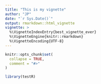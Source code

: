 ```yaml
---
title: "This is my vignette"
author: "JP"
date: "`r Sys.Date()`"
output: rmarkdown::html_vignette
vignette: >
  %\VignetteIndexEntry{best_vignette_ever}
  %\VignetteEngine{knitr::rmarkdown}
  %\VignetteEncoding{UTF-8}
---
```


```r
knitr::opts_chunk$set(
  collapse = TRUE,
  comment = "#>"
)
```

```r
library(testR)
```
